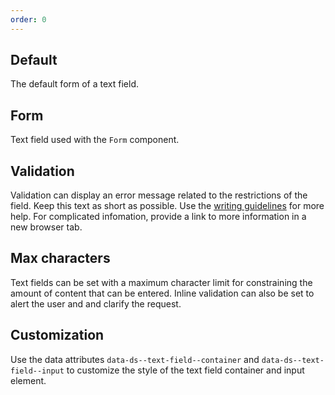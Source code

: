 ```yaml
---
order: 0
---
```



## Default

The default form of a text field.

<Example Component={TextFieldDefault} packageName="@atlaskit/textfield" />

## Form

Text field used with the `Form` component.

<Example Component={TextFieldForm} packageName="@atlaskit/textfield" />

## Validation

Validation can display an error message related to the restrictions of the field. Keep this text as short as possible. Use the [writing guidelines](/content/writing-style) for more help. For complicated infomation, provide a link to more information in a new browser tab.

<Example
  Component={TextFieldFormValidation}
  packageName="@atlaskit/textfield"
/>

## Max characters

Text fields can be set with a maximum character limit for constraining the amount of content that can be entered. Inline validation can also be set to alert the user and and clarify the request.

<Example Component={TextFieldMaxValue} packageName="@atlaskit/textfield" />

## Customization

Use the data attributes `data-ds--text-field--container` and `data-ds--text-field--input` to customize the style of the text field container and input element.

<Example
  Component={TextFieldOverrideStyles}
  packageName="@atlaskit/textfield"
/>
